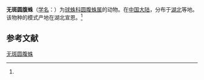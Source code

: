 {{Speciesbox
| name = 无斑圆腹蛛
| status = 
| status_system = 
| image = 
| genus = Dipoena
| species = immaculata
| authority = (Zhu, 1998)<ref name='id13034'>{{cite web| url =http://www.bioinfo.cn/db05/BjdwSpecies.php?action=view&id=13034| title =无斑圆腹蛛| work =《中国动物物种编目数据库》| publisher =中国科学院微生物研究所| author =中国科学院动物研究所| accessdate =2009-04-28| deadurl =yes| archiveurl =https://web.archive.org/web/20160305063753/http://www.bioinfo.cn/db05/BjdwSpecies.php?action=view&id=13034| archivedate =2016-03-05}}</ref>
}}

'''无斑圆腹蛛'''（[[学名|学名]]：{{lang|la|''Dipoena immaculata''}}）为[[球蛛科|球蛛科]][[圆腹蛛属|圆腹蛛属]]的动物。在[[中国大陆|中国大陆]]，分布于[[湖北|湖北]]等地。该物种的模式产地在湖北宣恩。<ref name='id13034'/>

== 参考文献 ==
{{reflist}}

{{Wikispecies|Dipoena immaculata}}

[[Category:圆腹蛛属|无斑圆腹蛛]]


{{蜘蛛小作品}}